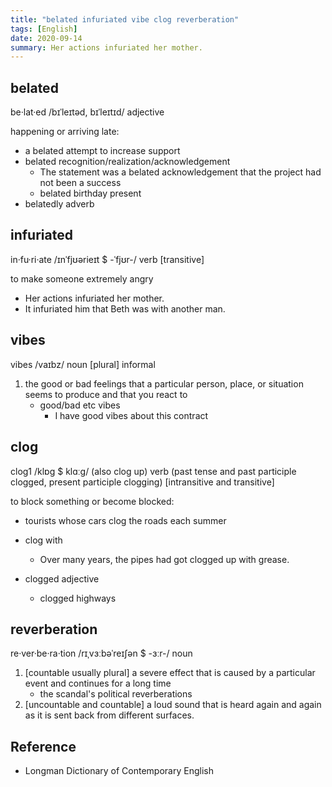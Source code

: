 ```yaml
---
title: "belated infuriated vibe clog reverberation"
tags: [English]
date: 2020-09-14
summary: Her actions infuriated her mother.
---
```


## belated

be·lat·ed /bɪˈleɪtəd, bɪˈleɪtɪd/ adjective

happening or arriving late:

- a belated attempt to increase support
- belated recognition/realization/acknowledgement
  - The statement was a belated acknowledgement that the project had not been a success
  - belated birthday present
- belatedly adverb

## infuriated

in·fu·ri·ate /ɪnˈfjʊərieɪt $ -ˈfjʊr-/ verb [transitive]

to make someone extremely angry

- Her actions infuriated her mother.
- It infuriated him that Beth was with another man.

## vibes

vibes /vaɪbz/ noun [plural] informal

1. the good or bad feelings that a particular person, place, or situation seems
   to produce and that you react to
   - good/bad etc vibes
     - I have good vibes about this contract

## clog

clog1 /klɒɡ $ klɑːɡ/ (also clog up) verb (past tense and past participle
clogged, present participle clogging) [intransitive and transitive]

to block something or become blocked:

- tourists whose cars clog the roads each summer
- clog with
  - Over many years, the pipes had got clogged up with grease.

- clogged adjective
  - clogged highways

## reverberation

re·ver·be·ra·tion /rɪˌvɜːbəˈreɪʃən $ -ɜːr-/ noun

1. [countable usually plural] a severe effect that is caused by a particular
   event and continues for a long time
   - the scandal's political reverberations
2. [uncountable and countable] a loud sound that is heard again and again as it
   is sent back from different surfaces.

## Reference

- Longman Dictionary of Contemporary English